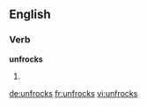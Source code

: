 ==English==

===Verb===
'''unfrocks'''

# {{third-person singular of|unfrock}}

[[de:unfrocks]]
[[fr:unfrocks]]
[[vi:unfrocks]]